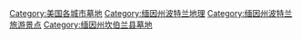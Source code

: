 [[Category:美国各城市墓地|Category:美国各城市墓地]]
[[Category:缅因州波特兰地理|Category:缅因州波特兰地理]]
[[Category:缅因州波特兰旅游景点|Category:缅因州波特兰旅游景点]]
[[Category:缅因州坎伯兰县墓地|Category:缅因州坎伯兰县墓地]]